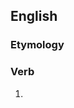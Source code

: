 ==English==

===Etymology===
{{suffix|en|reproach|eth|nocat=1}}

===Verb===
{{head|en|verb form}}

# {{en-archaic third-person singular of|reproach}}